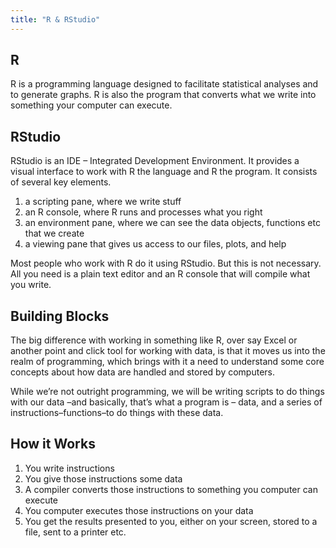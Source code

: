 ```yaml
---
title: "R & RStudio"
---
```


## R

R is a programming language designed to facilitate statistical analyses and to generate graphs. R is also the program that converts what we write into something your computer can execute.

## RStudio

RStudio is an IDE -- Integrated Development Environment. It provides a visual interface to work with R the language and R the program. It consists of several key elements.

1. a scripting pane, where we write stuff
2. an R console, where R runs and processes what you right
3. an environment pane, where we can see the data objects, functions etc that we create
4. a viewing pane that gives us access to our files, plots, and help

<div class = "note">
Most people who work with R do it using RStudio. But this is not necessary. All you need is a plain text editor and an R console that will compile what you write.
</div>

## Building Blocks

The big difference with working in something like R, over say Excel or another point and click tool for working with data, is that it moves us into the realm of programming, which brings with it a need to understand some core concepts about how data are handled and stored by computers.

While we're not outright programming, we will be writing scripts to do things with our data --and basically, that's what a program is -- data, and a series of instructions--functions--to do things with these data.

## How it Works

1. You write instructions
2. You give those instructions some data
3. A compiler converts those instructions to something you computer can execute
4. You computer executes those instructions on your data
5. You get the results presented to you, either on your screen, stored to a file, sent to a printer etc.